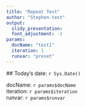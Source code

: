 ---
title: "Repeat Test"
author: "Stephen-test"
output:
  slidy_presentation:
  font_adjustment: -1
params:
  docName: "test1"
  iteration: 1
  runvar: "preset"
---
  
  ## Today's date: `r Sys.Date()`
  
  docName: `r params$docName`<br>
iteration: `r params$iteration`<br>
   runvar: `r params$runvar`<br>